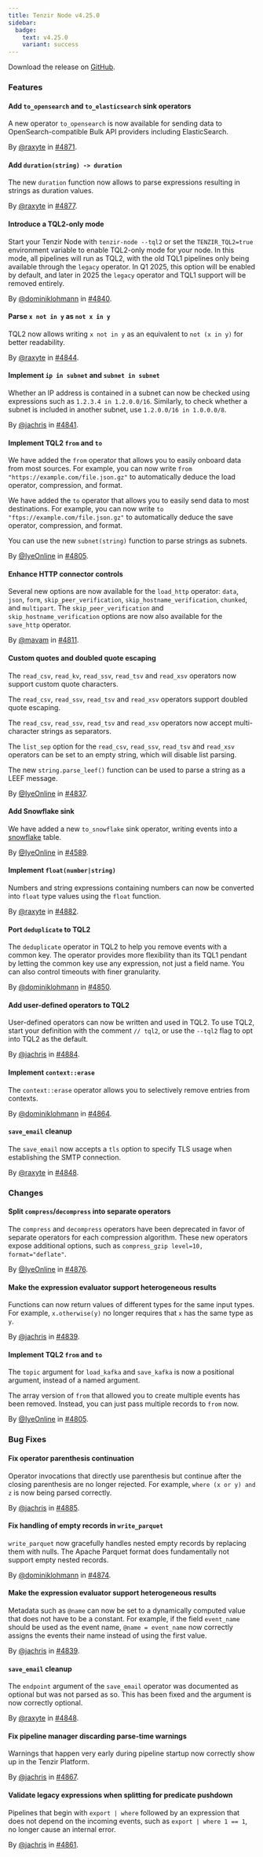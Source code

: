 ```yaml
---
title: Tenzir Node v4.25.0
sidebar:
  badge:
    text: v4.25.0
    variant: success
---
```


Download the release on [GitHub](https://github.com/tenzir/tenzir/releases/tag/v4.25.0).

### Features

#### Add `to_opensearch` and `to_elasticsearch` sink operators

A new operator `to_opensearch` is now available for sending data to
OpenSearch-compatible Bulk API providers including ElasticSearch.

By [@raxyte](https://github.com/raxyte) in [#4871](https://github.com/tenzir/tenzir/pull/4871).

#### Add `duration(string) -> duration`

The new `duration` function now allows to parse expressions
resulting in strings as duration values.

By [@raxyte](https://github.com/raxyte) in [#4877](https://github.com/tenzir/tenzir/pull/4877).

#### Introduce a TQL2-only mode

Start your Tenzir Node with `tenzir-node --tql2` or set the `TENZIR_TQL2=true`
environment variable to enable TQL2-only mode for your node. In this mode, all
pipelines will run as TQL2, with the old TQL1 pipelines only being available
through the `legacy` operator. In Q1 2025, this option will be enabled by
default, and later in 2025 the `legacy` operator and TQL1 support will be
removed entirely.

By [@dominiklohmann](https://github.com/dominiklohmann) in [#4840](https://github.com/tenzir/tenzir/pull/4840).

#### Parse `x not in y` as `not x in y`

TQL2 now allows writing `x not in y` as an equivalent to `not (x in y)` for
better readability.

By [@raxyte](https://github.com/raxyte) in [#4844](https://github.com/tenzir/tenzir/pull/4844).

#### Implement `ip in subnet` and `subnet in subnet`

Whether an IP address is contained in a subnet can now be checked using
expressions such as `1.2.3.4 in 1.2.0.0/16`. Similarly, to check whether a
subnet is included in another subnet, use `1.2.0.0/16 in 1.0.0.0/8`.

By [@jachris](https://github.com/jachris) in [#4841](https://github.com/tenzir/tenzir/pull/4841).

#### Implement TQL2 `from` and `to`

We have added the `from` operator that allows you to easily onboard data from
most sources.
For example, you can now write `from "https://example.com/file.json.gz"`
to automatically deduce the load operator, compression, and format.

We have added the `to` operator that allows you to easily send data to most
destinations.
For example, you can now write `to "ftps://example.com/file.json.gz"`
to automatically deduce the save operator, compression, and format.

You can use the new `subnet(string)` function to parse strings as subnets.

By [@IyeOnline](https://github.com/IyeOnline) in [#4805](https://github.com/tenzir/tenzir/pull/4805).

#### Enhance HTTP connector controls

Several new options are now available for the `load_http` operator: `data`,
`json`, `form`, `skip_peer_verification`, `skip_hostname_verification`,
`chunked`, and `multipart`. The `skip_peer_verification` and
`skip_hostname_verification` options are now also available for the `save_http`
operator.

By [@mavam](https://github.com/mavam) in [#4811](https://github.com/tenzir/tenzir/pull/4811).

#### Custom quotes and doubled quote escaping

The `read_csv`, `read_kv`, `read_ssv`, `read_tsv` and `read_xsv` operators now
support custom quote characters.

The `read_csv`, `read_ssv`, `read_tsv` and `read_xsv` operators support doubled
quote escaping.

The `read_csv`, `read_ssv`, `read_tsv` and `read_xsv` operators now accept
multi-character strings as separators.

The `list_sep` option for the `read_csv`, `read_ssv`, `read_tsv` and `read_xsv`
operators can be set to an empty string, which will disable list parsing.

The new `string.parse_leef()` function can be used to parse a string as a LEEF
message.

By [@IyeOnline](https://github.com/IyeOnline) in [#4837](https://github.com/tenzir/tenzir/pull/4837).

#### Add Snowflake sink

We have added a new `to_snowflake` sink operator, writing events into a
[snowflake](https://www.snowflake.com/) table.

By [@IyeOnline](https://github.com/IyeOnline) in [#4589](https://github.com/tenzir/tenzir/pull/4589).

#### Implement `float(number|string)`

Numbers and string expressions containing numbers can now be converted into
`float` type values using the `float` function.

By [@raxyte](https://github.com/raxyte) in [#4882](https://github.com/tenzir/tenzir/pull/4882).

#### Port `deduplicate` to TQL2

The `deduplicate` operator in TQL2 to help you remove events with a common key.
The operator provides more flexibility than its TQL1 pendant by letting the
common key use any expression, not just a field name. You can also control
timeouts with finer granularity.

By [@dominiklohmann](https://github.com/dominiklohmann) in [#4850](https://github.com/tenzir/tenzir/pull/4850).

#### Add user-defined operators to TQL2

User-defined operators can now be written and used in TQL2. To use TQL2, start
your definition with the comment `// tql2`, or use the `--tql2` flag to opt into
TQL2 as the default.

By [@jachris](https://github.com/jachris) in [#4884](https://github.com/tenzir/tenzir/pull/4884).

#### Implement `context::erase`

The `context::erase` operator allows you to selectively remove entries from
contexts.

By [@dominiklohmann](https://github.com/dominiklohmann) in [#4864](https://github.com/tenzir/tenzir/pull/4864).

#### `save_email` cleanup

The `save_email` now accepts a `tls` option to specify TLS usage when establishing
the SMTP connection.

By [@raxyte](https://github.com/raxyte) in [#4848](https://github.com/tenzir/tenzir/pull/4848).

### Changes

#### Split `compress`/`decompress` into separate operators

The `compress` and `decompress` operators have been deprecated in favor of
separate operators for each compression algorithm. These new operators expose
additional options, such as `compress_gzip level=10, format="deflate"`.

By [@IyeOnline](https://github.com/IyeOnline) in [#4876](https://github.com/tenzir/tenzir/pull/4876).

#### Make the expression evaluator support heterogeneous results

Functions can now return values of different types for the same input types. For
example, `x.otherwise(y)` no longer requires that `x` has the same type as `y`.

By [@jachris](https://github.com/jachris) in [#4839](https://github.com/tenzir/tenzir/pull/4839).

#### Implement TQL2 `from` and `to`

The `topic` argument for `load_kafka` and `save_kafka` is now a positional
argument, instead of a named argument.

The array version of `from` that allowed you to create multiple events has been
removed. Instead, you can just pass multiple records to `from` now.

By [@IyeOnline](https://github.com/IyeOnline) in [#4805](https://github.com/tenzir/tenzir/pull/4805).

### Bug Fixes

#### Fix operator parenthesis continuation

Operator invocations that directly use parenthesis but continue after the
closing parenthesis are no longer rejected. For example, `where (x or y) and z`
is now being parsed correctly.

By [@jachris](https://github.com/jachris) in [#4885](https://github.com/tenzir/tenzir/pull/4885).

#### Fix handling of empty records in `write_parquet`

`write_parquet` now gracefully handles nested empty records by replacing them
with nulls. The Apache Parquet format does fundamentally not support empty
nested records.

By [@dominiklohmann](https://github.com/dominiklohmann) in [#4874](https://github.com/tenzir/tenzir/pull/4874).

#### Make the expression evaluator support heterogeneous results

Metadata such as `@name` can now be set to a dynamically computed value that
does not have to be a constant. For example, if the field `event_name` should be
used as the event name, `@name = event_name` now correctly assigns the events
their name instead of using the first value.

By [@jachris](https://github.com/jachris) in [#4839](https://github.com/tenzir/tenzir/pull/4839).

#### `save_email` cleanup

The `endpoint` argument of the `save_email` operator was documented as optional
but was not parsed as so. This has been fixed and the argument is now
correctly optional.

By [@raxyte](https://github.com/raxyte) in [#4848](https://github.com/tenzir/tenzir/pull/4848).

#### Fix pipeline manager discarding parse-time warnings

Warnings that happen very early during pipeline startup now correctly show up in
the Tenzir Platform.

By [@jachris](https://github.com/jachris) in [#4867](https://github.com/tenzir/tenzir/pull/4867).

#### Validate legacy expressions when splitting for predicate pushdown

Pipelines that begin with `export | where` followed by an expression that does
not depend on the incoming events, such as `export | where 1 == 1`, no longer
cause an internal error.

By [@jachris](https://github.com/jachris) in [#4861](https://github.com/tenzir/tenzir/pull/4861).
